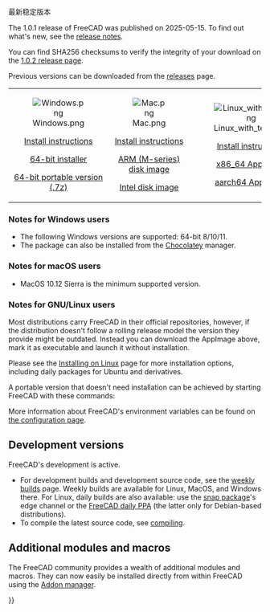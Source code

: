 <languages/>
{{TOCright}}

<span id="Current_stable_version"></span>
最新稳定版本

<div class="mw-translate-fuzzy">
The 1.0.1 release of FreeCAD was published on 2025-05-15. To find out what's new, see the [[Release_notes_1.0|release notes]].
</div>

You can find SHA256 checksums to verify the integrity of your download on the [https://github.com/FreeCAD/FreeCAD/releases/tag/1.0.2 1.0.2 release page].

Previous versions can be downloaded from the [https://github.com/FreeCAD/FreeCAD/releases releases] page.
<!--Do not remove this tag. It would add even more places where version info has to be kept up to date-->
{| cellpadding="20" style="font-size:120%"

| align=center | [[Image:Windows.png]]

[[Installing_on_Windows|Install instructions]]

[https://github.com/FreeCAD/FreeCAD/releases/download/1.0.2/FreeCAD_1.0.2-conda-Windows-x86_64-installer-1.exe 64-bit installer]

[https://github.com/FreeCAD/FreeCAD/releases/download/1.0.2/FreeCAD_1.0.2-conda-Windows-x86_64-py311.7z 64-bit portable version (.7z)]

| align=center | [[Image:Mac.png]]

[[Installing_on_Mac|Install instructions]]

[https://github.com/FreeCAD/FreeCAD/releases/download/1.0.2/FreeCAD_1.0.2-conda-macOS-arm64-py311.dmg ARM (M-series) disk image]

[https://github.com/FreeCAD/FreeCAD/releases/download/1.0.2/FreeCAD_1.0.2-conda-macOS-x86_64-py311.dmg Intel disk image]

| align=center | [[Image:Linux_with_text.png]]

[[Installing_on_Linux|Install instructions]]

[https://github.com/FreeCAD/FreeCAD/releases/download/1.0.2/FreeCAD_1.0.2-conda-Linux-x86_64-py311.AppImage x86_64 AppImage]

[https://github.com/FreeCAD/FreeCAD/releases/download/1.0.2/FreeCAD_1.0.2-conda-Linux-aarch64-py311.AppImage aarch64 AppImage]

|}

=== Notes for Windows users ===

* The following Windows versions are supported: 64-bit 8/10/11.
* The package can also be installed from the [https://chocolatey.org/packages/freecad Chocolatey] manager.

=== Notes for macOS users ===

* MacOS 10.12 Sierra is the minimum supported version.

=== Notes for GNU/Linux users ===

Most distributions carry FreeCAD in their official repositories, however, if the distribution doesn't follow a rolling release model the version they provide might be outdated. Instead you can download the AppImage above, mark it as executable and launch it without installation.

Please see the [[Installing_on_Linux|Installing on Linux]] page for more installation options, including daily packages for Ubuntu and derivatives.

A portable version that doesn't need installation can be achieved by starting FreeCAD with these commands:

{{Code|lang=text|code=
cd path/to/directory_containing_AppImage/
chmod +x ./name_of_AppImage_file.AppImage
HOME="$PWD/Settings" FREECAD_USER_HOME="$PWD/Settings" ./name_of_AppImage_file.AppImage
}}

More information about FreeCAD's environment variables can be found on [[Start_up_and_Configuration#Environment_variables|the configuration page]].

== Development versions ==

FreeCAD's development is active.
* For development builds and development source code, see the [https://github.com/FreeCAD/FreeCAD-Bundle/releases/tag/weekly-builds weekly builds] page. Weekly builds are available for Linux, MacOS, and Windows there. For Linux, daily builds are also available: use the [[Ubuntu_Snap|snap package]]'s edge channel or the [https://launchpad.net/~freecad-maintainers/+archive/ubuntu/freecad-daily FreeCAD daily PPA] (the latter only for Debian-based distributions).
* To compile the latest source code, see [[Compiling|compiling]].

== Additional modules and macros ==

<div class="mw-translate-fuzzy">
The FreeCAD community provides a wealth of additional modules and macros. They can now easily be installed directly from within FreeCAD using the [[Std_AddonMgr|Addon manager]].
</div>


{{Userdocnavi{{#translation:}}}}